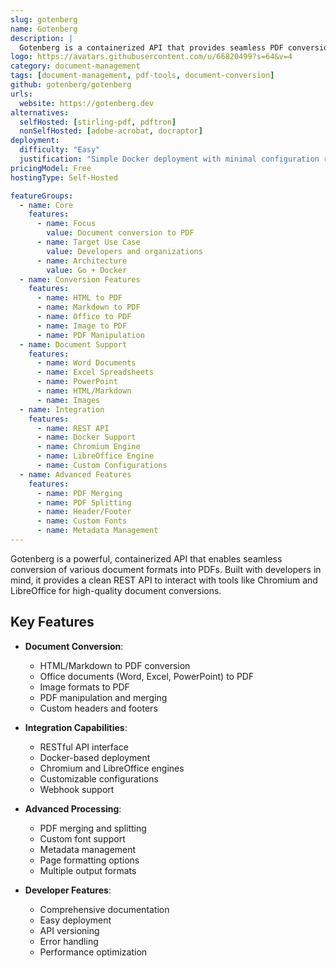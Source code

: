 ```yaml
---
slug: gotenberg
name: Gotenberg
description: |
  Gotenberg is a containerized API that provides seamless PDF conversion capabilities, allowing developers to convert various document formats like HTML, Markdown, Word, and Excel into PDFs using tools like Chromium and LibreOffice.
logo: https://avatars.githubusercontent.com/u/66820499?s=64&v=4
category: document-management
tags: [document-management, pdf-tools, document-conversion]
github: gotenberg/gotenberg
urls:
  website: https://gotenberg.dev
alternatives:
  selfHosted: [stirling-pdf, pdftron]
  nonSelfHosted: [adobe-acrobat, docraptor]
deployment:
  difficulty: "Easy"
  justification: "Simple Docker deployment with minimal configuration required"
pricingModel: Free
hostingType: Self-Hosted

featureGroups:
  - name: Core
    features:
      - name: Focus
        value: Document conversion to PDF
      - name: Target Use Case
        value: Developers and organizations
      - name: Architecture
        value: Go + Docker
  - name: Conversion Features
    features:
      - name: HTML to PDF
      - name: Markdown to PDF
      - name: Office to PDF
      - name: Image to PDF
      - name: PDF Manipulation
  - name: Document Support
    features:
      - name: Word Documents
      - name: Excel Spreadsheets
      - name: PowerPoint
      - name: HTML/Markdown
      - name: Images
  - name: Integration
    features:
      - name: REST API
      - name: Docker Support
      - name: Chromium Engine
      - name: LibreOffice Engine
      - name: Custom Configurations
  - name: Advanced Features
    features:
      - name: PDF Merging
      - name: PDF Splitting
      - name: Header/Footer
      - name: Custom Fonts
      - name: Metadata Management
---
```


Gotenberg is a powerful, containerized API that enables seamless conversion of various document formats into PDFs. Built with developers in mind, it provides a clean REST API to interact with tools like Chromium and LibreOffice for high-quality document conversions.

## Key Features

- **Document Conversion**:

  - HTML/Markdown to PDF conversion
  - Office documents (Word, Excel, PowerPoint) to PDF
  - Image formats to PDF
  - PDF manipulation and merging
  - Custom headers and footers

- **Integration Capabilities**:

  - RESTful API interface
  - Docker-based deployment
  - Chromium and LibreOffice engines
  - Customizable configurations
  - Webhook support

- **Advanced Processing**:

  - PDF merging and splitting
  - Custom font support
  - Metadata management
  - Page formatting options
  - Multiple output formats

- **Developer Features**:
  - Comprehensive documentation
  - Easy deployment
  - API versioning
  - Error handling
  - Performance optimization
